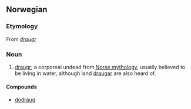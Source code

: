 ==Norwegian==

===Etymology===
From {{ON.}} ''[[draugr]]''

===Noun===
{{no-noun-m1}}

# {{mythology|lang=no}} [[draugr]]; a corporeal undead from [[Norse mythology]], usually believed to be living in water, although land [[draugar]] are also heard of.

====Compounds====
* [[dodraug]]